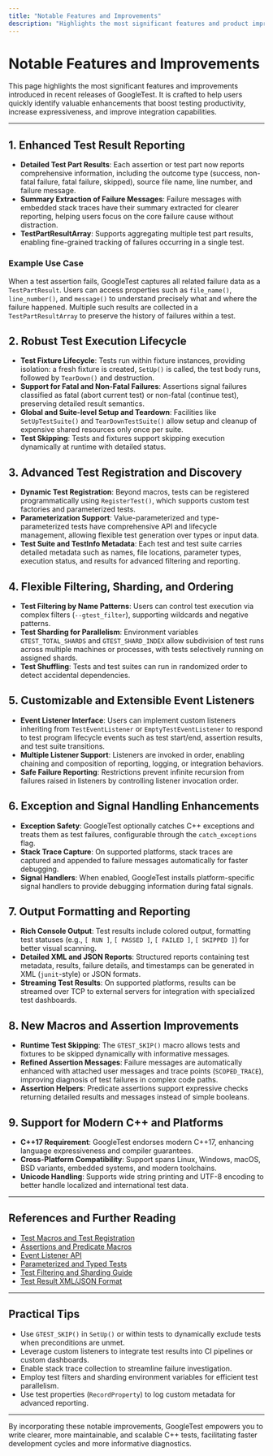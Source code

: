 ```yaml
---
title: "Notable Features and Improvements"
description: "Highlights the most significant features and product improvements incorporated over recent releases. This page makes it easy for users to discover enhancements that can accelerate their testing practices and leverage new testing and mocking capabilities."
---
```


# Notable Features and Improvements

This page highlights the most significant features and improvements introduced in recent releases of GoogleTest. It is crafted to help users quickly identify valuable enhancements that boost testing productivity, increase expressiveness, and improve integration capabilities.

---

## 1. Enhanced Test Result Reporting

- **Detailed Test Part Results**: Each assertion or test part now reports comprehensive information, including the outcome type (success, non-fatal failure, fatal failure, skipped), source file name, line number, and failure message.
- **Summary Extraction of Failure Messages**: Failure messages with embedded stack traces have their summary extracted for clearer reporting, helping users focus on the core failure cause without distraction.
- **TestPartResultArray**: Supports aggregating multiple test part results, enabling fine-grained tracking of failures occurring in a single test.

### Example Use Case

When a test assertion fails, GoogleTest captures all related failure data as a `TestPartResult`. Users can access properties such as `file_name()`, `line_number()`, and `message()` to understand precisely what and where the failure happened. Multiple such results are collected in a `TestPartResultArray` to preserve the history of failures within a test.


## 2. Robust Test Execution Lifecycle

- **Test Fixture Lifecycle**: Tests run within fixture instances, providing isolation: a fresh fixture is created, `SetUp()` is called, the test body runs, followed by `TearDown()` and destruction.
- **Support for Fatal and Non-Fatal Failures**: Assertions signal failures classified as fatal (abort current test) or non-fatal (continue test), preserving detailed result semantics.
- **Global and Suite-level Setup and Teardown**: Facilities like `SetUpTestSuite()` and `TearDownTestSuite()` allow setup and cleanup of expensive shared resources only once per suite.
- **Test Skipping**: Tests and fixtures support skipping execution dynamically at runtime with detailed status.


## 3. Advanced Test Registration and Discovery

- **Dynamic Test Registration**: Beyond macros, tests can be registered programmatically using `RegisterTest()`, which supports custom test factories and parameterized tests.
- **Parameterization Support**: Value-parameterized and type-parameterized tests have comprehensive API and lifecycle management, allowing flexible test generation over types or input data.
- **Test Suite and TestInfo Metadata**: Each test and test suite carries detailed metadata such as names, file locations, parameter types, execution status, and results for advanced filtering and reporting.


## 4. Flexible Filtering, Sharding, and Ordering

- **Test Filtering by Name Patterns**: Users can control test execution via complex filters (`--gtest_filter`), supporting wildcards and negative patterns.
- **Test Sharding for Parallelism**: Environment variables `GTEST_TOTAL_SHARDS` and `GTEST_SHARD_INDEX` allow subdivision of test runs across multiple machines or processes, with tests selectively running on assigned shards.
- **Test Shuffling**: Tests and test suites can run in randomized order to detect accidental dependencies.


## 5. Customizable and Extensible Event Listeners

- **Event Listener Interface**: Users can implement custom listeners inheriting from `TestEventListener` or `EmptyTestEventListener` to respond to test program lifecycle events such as test start/end, assertion results, and test suite transitions.
- **Multiple Listener Support**: Listeners are invoked in order, enabling chaining and composition of reporting, logging, or integration behaviors.
- **Safe Failure Reporting**: Restrictions prevent infinite recursion from failures raised in listeners by controlling listener invocation order.


## 6. Exception and Signal Handling Enhancements

- **Exception Safety**: GoogleTest optionally catches C++ exceptions and treats them as test failures, configurable through the `catch_exceptions` flag.
- **Stack Trace Capture**: On supported platforms, stack traces are captured and appended to failure messages automatically for faster debugging.
- **Signal Handlers**: When enabled, GoogleTest installs platform-specific signal handlers to provide debugging information during fatal signals.


## 7. Output Formatting and Reporting

- **Rich Console Output**: Test results include colored output, formatting test statuses (e.g., `[ RUN ]`, `[ PASSED ]`, `[ FAILED ]`, `[ SKIPPED ]`) for better visual scanning.
- **Detailed XML and JSON Reports**: Structured reports containing test metadata, results, failure details, and timestamps can be generated in XML (`junit`-style) or JSON formats.
- **Streaming Test Results**: On supported platforms, results can be streamed over TCP to external servers for integration with specialized test dashboards.


## 8. New Macros and Assertion Improvements

- **Runtime Test Skipping**: The `GTEST_SKIP()` macro allows tests and fixtures to be skipped dynamically with informative messages.
- **Refined Assertion Messages**: Failure messages are automatically enhanced with attached user messages and trace points (`SCOPED_TRACE`), improving diagnosis of test failures in complex code paths.
- **Assertion Helpers**: Predicate assertions support expressive checks returning detailed results and messages instead of simple booleans.


## 9. Support for Modern C++ and Platforms

- **C++17 Requirement**: GoogleTest endorses modern C++17, enhancing language expressiveness and compiler guarantees.
- **Cross-Platform Compatibility**: Support spans Linux, Windows, macOS, BSD variants, embedded systems, and modern toolchains.
- **Unicode Handling**: Supports wide string printing and UTF-8 encoding to better handle localized and international test data.


---

## References and Further Reading

- [Test Macros and Test Registration](https://google.github.io/googletest/reference/testing.html#TEST)
- [Assertions and Predicate Macros](https://google.github.io/googletest/reference/assertions.html)
- [Event Listener API](https://google.github.io/googletest/reference/testing.html#TestEventListener)
- [Parameterized and Typed Tests](https://google.github.io/googletest/advanced.html#value-parameterized-tests)
- [Test Filtering and Sharding Guide](https://google.github.io/googletest/advanced.html#running-a-subset-of-the-tests)
- [Test Result XML/JSON Format](https://google.github.io/googletest/advanced.html#generating-an-xml-report)

---

## Practical Tips

- Use `GTEST_SKIP()` in `SetUp()` or within tests to dynamically exclude tests when preconditions are unmet.
- Leverage custom listeners to integrate test results into CI pipelines or custom dashboards.
- Enable stack trace collection to streamline failure investigation.
- Employ test filters and sharding environment variables for efficient test parallelism.
- Use test properties (`RecordProperty`) to log custom metadata for advanced reporting.

---

By incorporating these notable improvements, GoogleTest empowers you to write clearer, more maintainable, and scalable C++ tests, facilitating faster development cycles and more informative diagnostics.